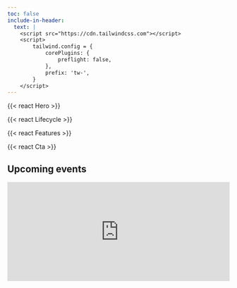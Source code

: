 ```yaml
---
toc: false
include-in-header:
  text: |
    <script src="https://cdn.tailwindcss.com"></script>
    <script>
        tailwind.config = {
            corePlugins: {
                preflight: false,
            },
            prefix: 'tw-',
        }
    </script>
---
```


{{< react Hero >}}

{{< react Lifecycle >}}

{{< react Features >}}

{{< react Cta >}}

## Upcoming events

<iframe src="https://api3-eu.libcal.com/embed_mini_calendar.php?mode=month&amp;iid=4019&amp;cal_id=7052&amp;l=5&amp;tar=0&amp;h=350&amp;audience=&amp;c=&amp;z=32116" style="border-width:0;margin: 0px auto 0px auto; width: 100%" width="270" height="225" frameborder="0" scrolling="no"></iframe>

